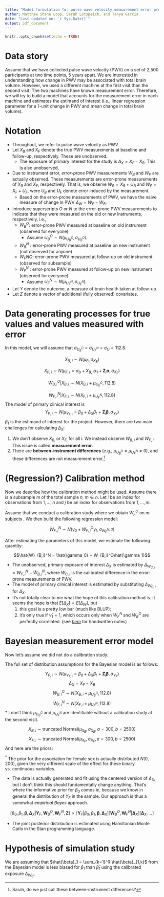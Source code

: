 ```yaml
---
title: "Model formulation for pulse wave velocity measurement error project"
author: Matthew Shane Loop, Sarah Lotspeich, and Tanya Garcia
date: "Last updated on: `r Sys.Date()`"
output: pdf_document
---
```


```r
knitr::opts_chunk$set(echo = TRUE)
```

# Data story

Assume that we have collected pulse wave velocity (PWV) on a set of 2,500 participants at two time points, 5 years apart. We are interested in understanding how change in PWV may be associated with total brain volume. However, we used a different machine at the first visit than the second visit. The two machines have known measurement error. Therefore, we will try to build a model that accounts for the measurement error in each machine and estimates the estimand of interest (i.e., linear regression parameter for a 1-unit change in PWV and mean change in total brain volume).

# Notation

* Throughout, we refer to pulse wave velocity as PWV
* Let $X_B$ and $X_F$ denote the true PWV measurements at baseline and follow-up, respectively. These are unobserved.
  * The exposure of primary interest for the study is $\Delta_X = X_F - X_B$. This is also unobserved.
* Due to instrument error, *error-prone* PWV measurements $W_B$ and $W_F$ are actually observed. These measurements are error-prone measurements of $X_B$ and $X_F$, respectively. That is, we observe $W_B = X_B + U_B$ and $W_F = X_F + U_F$, were $U_B$ and $U_F$ denote error induced by the measurement.
  * Based on the error-prone measurements of PWV, we have the naive measure of change in PWV $\Delta_W = W_F - W_B$.
* Introduce superscripts $O$ or $N$ to the error-prone PWV measurements to indicate that they were measured on the old or new instruments, respectively, i.e.,
  * $W_B^O$: error-prone PWV measured at baseline on old instrument (observed for everyone)
    * Assume $U_B^O \sim N(\mu_{U_B^O}, \sigma_{U_B^O})$.
  * $W_B^N$ : error-prone PWV measured at baseline on new instrument (not observed for anyone)
  * $W_FNO$: error-prone PWV measured at follow-up on old instrument (observed for subsample)
  * $W_F^N$ : error-prone PWV measured at follow-up on new instrument (observed for everyone)
    * Assume $U_F^N \sim N(\mu_{U_F^N}, \sigma_{U_F^N})$.
* Let $Y$ denote the outcome, a measure of brain health taken at follow-up. 
* Let $Z$ denote a vector of additional (fully observed) covariates.

# Data generating processes for true values and values measured with error

In this model, we will assume that $\sigma_{U_B^O} = \sigma_{U_F^N} = \sigma_U = 112.8$.

$$X_{B,i} \sim N(\mu_B, \sigma_{X_B})$$

$$X_{F,i} \sim N(\mu_{F,i} = \alpha_0 + X_{B,i}\alpha_1 + \mathbf{Z}_i \boldsymbol{\alpha}, \sigma_{X_F})$$

$$W_{B,i}^O|X_{B,i} \sim N(X_{B,i}+\mu_{U_B^O}, 112.8)$$

$$W_{F,i}^N|X_{F,i} \sim N(X_{F,i}+\mu_{U_F^N}, 112.8)$$
The model of primary clinical interest is
$$Y_{F,i} \sim N(\mu_{Y_{F,i}} = \beta_0 + \Delta_X\beta_1 + \mathbf{Z}_i\boldsymbol\beta, \sigma_{Y_F})$$
$\beta_1$ is the estimand of interest for the project. However, there are two main challenges for calculating $\Delta_X$:

1. We don't observe $X_{B_i}$ or $X_{F_i}$ for all $i$. We instead observe $W_{B,i}$ and $W_{F,i}$. This issue is called **measurement error**.
2. There are **between-instrument differences** (e.g., $\mu_{U_B^O} \ne \mu_{U_F^N} \ne 0$), and these differences are not measurement error.^[Sarah, do we just call these between-instrument differences?]

# (Regression?) Calibration method

Now we describe how the calibration method might be used. Assume there is a subsample $m$ of the total sample $n$, $m \in n$. Let $i$ be an index for observations from $1,\dots,n$ and $j$ be an index for observations from $1,\dots,m$.

Assume that we conduct a calibration study where we obtain $W_F^O$ on $m$ subjects . We then build the following regression model:

$$W_{F,j}^N \sim N(\gamma_0 + W_{F,j}^O\gamma_1, \sigma_{W_F^{N,O}})$$

After estimating the parameters of this model, we estimate the following quantity:

$$\hat{W}_{B,i}^N = \hat{\gamma_0} + W_{B,i}^O\hat{\gamma_1}$$

* The unobserved, primary exposure of interest $\Delta_X$ is estimated by $\Delta_{W_{C,i}} = W_{F,i}^N - \widehat{W}_{B,i}^N$, where $W_{C,i}$ is the calibrated difference in the error-prone measurements of PWV.
* The model of primary clinical interest is estimated by substituting $\Delta_{W_{C,i}}$ for $\Delta_X$.
* It's not totally clear to me what the hope of this calibration method is. It seems the hope is that $E[\Delta_X] = E[\Delta_W]$, but
  1. this goal is a pretty low bar (much like BLUP);
  2. it's only true if $\hat{\gamma}_1=1$, which occurs only when $W_F^N$ and $W_B^O$ are perfectly correlated. (see [*here*](https://workflowy.com/s/change-model-notatio/IOv8rCrL59EDFImT) for handwritten notes)

# Bayesian measurement error model

Now let's assume we did not do a calibration study.

The full set of distribution assumptions for the Bayesian model is as follows:

$$Y_{F,i} \sim N(\mu_{Y_{F,i}} = \beta_0 + \Delta_X\beta_1 + \mathbf{Z}_i\boldsymbol\beta, \sigma_{Y_F})$$
$$
\Delta_X = X_F - X_B
$$
$$W_{B,i}^O \sim N(X_{B,i} + \mu_{U_B^O},112.8)$$
$$W_{F,i}^N \sim N(X_{F,i} + \mu_{U_F^N},112.8)$$
* I don't think $\mu_{U_B^O}$ and $\mu_{U_F^N}$ are identifiable without a calibration study at the second visit.

$$X_{B,i} \sim \textrm{truncated Normal}(\mu_{X_B}, \sigma_{X_B}, a = 300, b = 2500)$$
$$X_{F,i} \sim \textrm{truncated Normal}(\mu_{X_F}, \sigma_{X_F}, a = 300, b = 2500)$$
And here are the priors:

\begin{align}
\beta_0 & \sim N(1000,200) \\
\beta_1 & \sim N(0, 5) \\
\boldsymbol\beta^* & \sim N(0,5) \\ 
\sigma_{Y_F} & \sim \textrm{Student half-}t(50, 3, 10) \\ 
\mu_{X_B},\mu_{X_F} & \sim \textrm{truncated Normal}(1100,200, a = 300, b = 2500) \\
\sigma_{X_B} & \sim \textrm{Student half-}t(1100, 300, 100) \\ 
\sigma_{X_F} & \sim \textrm{Student half-}t(1100, 50, 100)
\end{align}


$^*$ The prior for the association for female sex is actually distributed $N(0, 200)$, given the very different scale of the effect for these binary vs. continuous variables.

* The data is actually generated and fit using the centered version of $\Delta_X$, but I don't think this should fundamentally change anything. That's where the informative prior for $\beta_0$ comes in, because we know in general the distribution of $Y_F$ in the sample. Our approach is thus a somewhat *empirical Bayes* approach.

$$[\beta_0, \beta_1, \boldsymbol\beta,\boldsymbol\Delta_X|\mathbf{Y}_F,\mathbf{W}_B^O,\mathbf{W}_F^N,\mathbf{Z}] \propto [\mathbf{Y}_F|\beta_0, \beta_1, \boldsymbol\beta, \boldsymbol\Delta_X] [\mathbf{W}_B^O,\mathbf{W}_F^N|\boldsymbol\Delta_X][\boldsymbol\Delta_X,\dots]$$

* The joint posterior distribution is estimated using Hamiltonian Monte Carlo in the Stan programming language.

# Hypothesis of simulation study

We are assuming that $\hat{\beta}_1 = \sum_{k=1}^R \hat{\beta}_{1,k}$ from the Bayesian model is less biased for $\beta_1$ than $\hat{\beta}_1$ using the calibrated exposure $\Delta_{W_C}$.